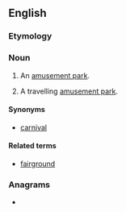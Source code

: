 ==English==

===Etymology===
{{compound|en|fun|fair}}

===Noun===
{{wikipedia}}
{{en-noun}}

# {{lb|en|UK|Ireland}} An [[amusement park]].
# {{lb|en|UK|Ireland}} A travelling [[amusement park]].

====Synonyms====
* {{sense|travelling amusement park}} [[carnival]]

====Related terms====
* [[fairground]]

===Anagrams===
* {{anagrams|en|ruffian}}